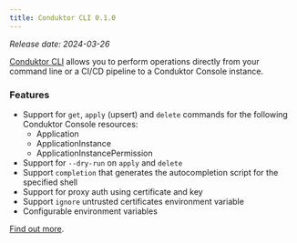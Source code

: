```yaml
---
title: Conduktor CLI 0.1.0
---
```


*Release date: 2024-03-26*

[Conduktor CLI](/platform/reference/cli-reference/) allows you to perform operations directly from your command line or a CI/CD pipeline to a Conduktor Console instance.

### Features
- Support for `get`, `apply` (upsert) and `delete` commands for the following Conduktor Console resources:
    - Application
    - ApplicationInstance
    - ApplicationInstancePermission
 - Support for `--dry-run` on `apply` and `delete`
- Support `completion` that generates the autocompletion script for the specified shell
- Support for proxy auth using certificate and key
- Support `ignore` untrusted certificates environment variable
- Configurable environment variables

[Find out more](https://github.com/conduktor/ctl/releases/tag/0.1.0/).
